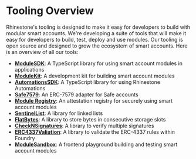 # Tooling Overview

Rhinestone's tooling is designed to make it easy for developers to build with modular smart accounts. We're developing a suite of tools that will make it easy for developers to build, test, deploy and use modules. Our tooling is open source and designed to grow the ecosystem of smart accounts. Here is an overview of all our tools:

- [**ModuleSDK**](/module-sdk): A TypeScript library for using smart account modules in applications
- [**ModuleKit**](/modulekit): A development kit for building smart account modules
- [**AutomationsSDK**](/automations): A TypeScript library for using Rhinestone Automations
- [**Safe7579**](/safe7579): An ERC-7579 adapter for Safe accounts
- [**Module Registry**](/module-registry): An attestation registry for securely using smart account modules
- [**SentinelList**](/erc4337-data-libs): A library for linked lists
- [**FlatBytes**](/erc4337-data-libs): A library to store bytes in consecutive storage slots
- [**CheckNSignatures**](/checknsignatures): A library to verify multiple signatures
- [**ERC4337Valiation**](/erc4337-validation): A library to validate the ERC-4337 rules within Foundry
- [**ModuleSandbox**](/sandbox): A frontend playground building and testing smart account modules
